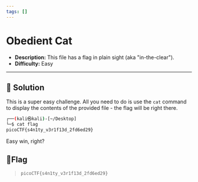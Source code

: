 ---
tags: []
---
# Obedient Cat

- **Description:** This file has a flag in plain sight (aka "in-the-clear").
- **Difficulty:** Easy

---

## 🔎 Solution
This is a super easy challenge. 
All you need to do is use the `cat` command to display the contents of the provided file - the flag will be right there.
```bash
┌──(kali㉿kali)-[~/Desktop]
└─$ cat flag                 
picoCTF{s4n1ty_v3r1f13d_2fd6ed29}
```
Easy win, right?
## 🚩Flag
> `picoCTF{s4n1ty_v3r1f13d_2fd6ed29}`
